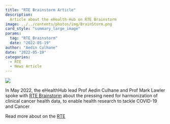 ```yaml
---
title: "RTE Brainstorm Article"
description: 
  Article about the eHealth-Hub on RTE Brainstorm
image: ../../contents/photos/img/BrainStorm.png
card_style: "summary_large_image"
params:
  tag: "RTE_Brainstorm"
  date: "2022-05-19"
author: "Aedin Culhane"
date: "2022-05-19"
categories:
  - RTE
  - News Article
---
```


![](../../contents/photos/img/BrainStorm.png)

In May 2022, the eHealthHub lead Prof Aedin Culhane and Prof Mark Lawler spoke with [RTE Brainstorm](https://www.rte.ie/brainstorm/2022/0519/1299916-cancer-treatment-diagnosis-covid-delays-data-ireland-europe/) about the pressing need for harmonization of clinical cancer health data, to enable health research to tackle COVID-19 and Cancer

Read more about on the [RTE](https://www.rte.ie/brainstorm/2022/0519/1299916-cancer-treatment-diagnosis-covid-delays-data-ireland-europe/)

